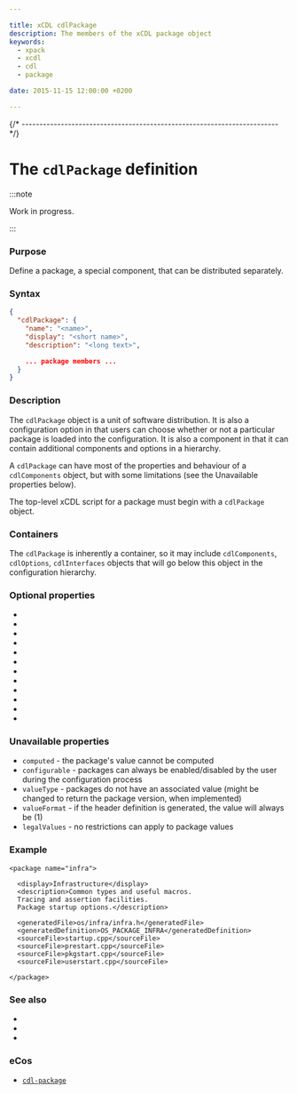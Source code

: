 ```yaml
---

title: xCDL cdlPackage
description: The members of the xCDL package object
keywords:
  - xpack
  - xcdl
  - cdl
  - package

date: 2015-11-15 12:00:00 +0200

---
```




{/* ------------------------------------------------------------------------ */}

# The `cdlPackage` definition

:::note

Work in progress.

:::

### Purpose

Define a package, a special component, that can be distributed separately.

### Syntax

```json
{
  "cdlPackage": {
    "name": "<name>",
    "display": "<short name>",
    "description": "<long text>",

    ... package members ...
  }
}
```

### Description

The `cdlPackage` object is a unit of software distribution. It is also a configuration option in that users can choose whether or not a particular package is loaded into the configuration. It is also a component in that it can contain additional components and options in a hierarchy.

A `cdlPackage` can have most of the properties and behaviour of a `cdlComponents` object, but with some limitations (see the Unavailable properties below).

The top-level xCDL script for a package must begin with a `cdlPackage` object.

### Containers

The `cdlPackage` is inherently a container, so it may include `cdlComponents`, `cdlOptions`, `cdlInterfaces` objects that will go below this object in the configuration hierarchy.

### Optional properties

- <PropertyActiveIf objectType="package"/>
- <PropertyCategory objectType="package"/>
- <PropertyChildrenGeneratedFile objectType="package"/>
- <PropertyDefaultEnabled objectType="package"/>
- <PropertyDefaultValue objectType="package"/>
- <PropertyGeneratedDefinition objectType="package"/>
- <PropertyGeneratedFile objectType="package"/>
- <PropertyImplements objectType="package"/>
- <PropertyIncludeXcdl objectType="package"/>
- <PropertyParent objectType="package"/>
- <PropertyRequires objectType="package"/>
- <PropertySourceFiles objectType="package"/>

### Unavailable properties

- `computed` - the package's value cannot be computed
- `configurable` - packages can always be enabled/disabled by the user during the configuration process
- `valueType` - packages do not have an associated value (might be changed to return the package version, when implemented)
- `valueFormat` - if the header definition is generated, the value will always be (1)
- `legalValues` - no restrictions can apply to package values

### Example

    <package name="infra">

      <display>Infrastructure</display>
      <description>Common types and useful macros.
      Tracing and assertion facilities.
      Package startup options.</description>

      <generatedFile>os/infra/infra.h</generatedFile>
      <generatedDefinition>OS_PACKAGE_INFRA</generatedDefinition>
      <sourceFile>startup.cpp</sourceFile>
      <sourceFile>prestart.cpp</sourceFile>
      <sourceFile>pkgstart.cpp</sourceFile>
      <sourceFile>userstart.cpp</sourceFile>

    </package>

### See also

- <MetadataObjectLink name="cdlComponents" />
- <MetadataObjectLink name="cdlInterfaces" />
- <MetadataObjectLink name="cdlOptions" />

### eCos

- [`cdl-package`](https://ecos.sourceware.org/docs-latest/cdl-guide/ref.cdl-package.html)
